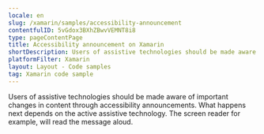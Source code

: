 ```yaml
---
locale: en
slug: /xamarin/samples/accessibility-announcement
contentfulID: 5vGdox3BXhZBwvVEMNT8i8
type: pageContentPage
title: Accessibility announcement on Xamarin
shortDescription: Users of assistive technologies should be made aware of important changes in content through accessibility announcements.
platformFilter: Xamarin
layout: Layout - Code samples
tag: Xamarin code sample
---
```


Users of assistive technologies should be made aware of important changes in content through accessibility announcements. What happens next depends on the active assistive technology. The screen reader for example, will read the message aloud.

<CodeSample id="accessibility-announcement" locale="en" platform="xamarin"/>